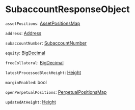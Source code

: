 # SubaccountResponseObject

`assetPositions`: [AssetPositionsMap]

`address`: [Address]

`subaccountNumber`: [SubaccountNumber]

`equity`: [BigDecimal]

`freeCollateral`: [BigDecimal]

`latestProcessedBlockHeight`: [Height]

`marginEnabled`: bool

`openPerpetualPositions`: [PerpetualPositionsMap]

`updatedAtHeight`: [Height]

[Address]: /types/address
[SubaccountNumber]: /types/subaccount_number
[BigDecimal]: /types/big_decimal
[AssetPositionsMap]: /types/asset_positions_map
[PerpetualPositionsMap]: /types/perpetual_positions_map
[Height]: /types/height
